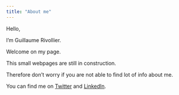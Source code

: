 ```yaml
---
title: "About me"
---
```




Hello,

I'm Guillaume Rivollier.

Welcome on my page.

This small webpages are still in construction.

Therefore don't worry if you are not able to find lot of info about me.


You can find me on [Twitter](https://twitter.com/g_rivollierl) and [LinkedIn](https://www.linkedin.com/in/guillaume-rivollier/).